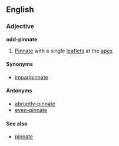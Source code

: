 ==English==

===Adjective===
'''odd-pinnate'''
#[[Pinnate]] with a single [[leaflet]]s at the [[apex]]

====Synonyms====
*[[imparipinnate]]

====Antonyms====
*[[abruptly-pinnate]]
*[[even-pinnate]]

====See also====
*[[pinnate]]